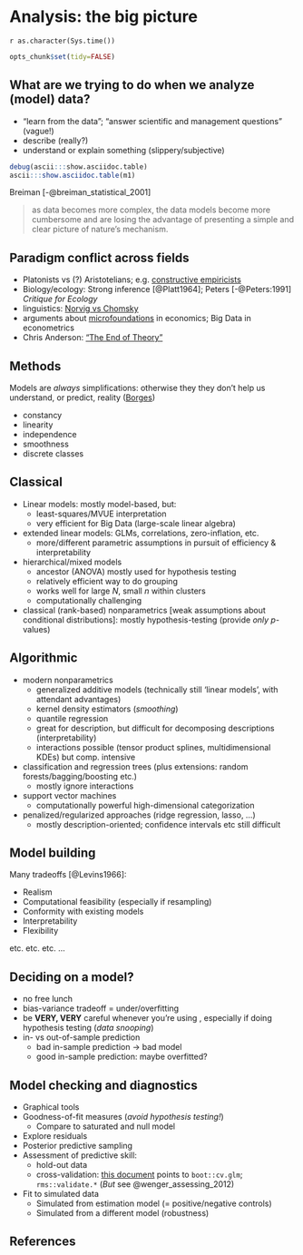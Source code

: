 Analysis: the big picture
========================================================

`r as.character(Sys.time())`

```r
opts_chunk$set(tidy=FALSE)
```

## What are we trying to do when we analyze (model) data?

* "learn from the data"; "answer scientific and management questions" (vague!)
* describe (really?)
* understand or explain something (slippery/subjective)

```r
debug(ascii:::show.asciidoc.table)
ascii:::show.asciidoc.table(m1)
```
<!--Ripley (2004: `fortunes::fortune("machine learning")`)

> To paraphrase provocatively, 'machine learning is statistics minus any checking of models and assumptions' 
-->
Breiman [-@breiman_statistical_2001]

> as data becomes more complex, the data models become more cumbersome  and are losing the advantage of presenting a simple and clear picture of nature's mechanism.

## Paradigm conflict across fields

* Platonists vs (?) Aristotelians; e.g. [constructive empiricists](http://plato.stanford.edu/entries/constructive-empiricism/)
* Biology/ecology: Strong inference [@Platt1964]; Peters [-@Peters:1991] *Critique for Ecology*
* linguistics: [Norvig vs Chomsky](http://norvig.com/chomsky.html)
* arguments about [microfoundations](http://mainlymacro.blogspot.com/2012/08/arguments-for-ending-microfoundations.html) in economics; Big Data in econometrics
* Chris Anderson: ["The End of Theory"](http://www.wired.com/science/discoveries/magazine/16-07/pb_theory)

## Methods

Models are *always* simplifications: otherwise they they don't help us understand, or predict, reality ([Borges](https://notes.utk.edu/bio/greenberg.nsf/0/f2d03252295e0d0585256e120009adab?OpenDocument))

* constancy
* linearity
* independence
* smoothness
* discrete classes

## Classical

* Linear models: mostly model-based, but:
    * least-squares/MVUE interpretation
    * very efficient for Big Data (large-scale linear algebra) 
* extended linear models: GLMs, correlations, zero-inflation, etc.
    * more/different parametric assumptions in pursuit of efficiency & interpretability
* hierarchical/mixed models 
    * ancestor (ANOVA) mostly used for hypothesis testing
    * relatively efficient way to do grouping
    * works well for large $N$, small $n$ within clusters
    * computationally challenging
* classical (rank-based) nonparametrics [weak assumptions about conditional distributions]: mostly hypothesis-testing (provide *only* $p$-values)
 
## Algorithmic

* modern nonparametrics
    * generalized additive models (technically still 'linear models', with attendant advantages)
    * kernel density estimators (*smoothing*)
    * quantile regression
    * great for description, but difficult for decomposing descriptions (interpretability)
    * interactions possible (tensor product splines, multidimensional KDEs) but comp. intensive
* classification and regression trees (plus extensions: random forests/bagging/boosting etc.)
    * mostly ignore interactions
* support vector machines
    * computationally powerful high-dimensional categorization
* penalized/regularized approaches (ridge regression, lasso, ...)
    * mostly description-oriented; confidence intervals etc still difficult


## Model building

Many tradeoffs [@Levins1966]:

* Realism
* Computational feasibility (especially if resampling)
* Conformity with existing models
* Interpretability
* Flexibility

etc. etc. etc. ...

## Deciding on a model?
* no free lunch
* bias-variance tradeoff = under/overfitting
* be **VERY, VERY** careful whenever you're using , especially if doing hypothesis testing (*data snooping*)
* in- vs out-of-sample prediction
    * bad in-sample prediction $\to$ bad model
    * good in-sample prediction: maybe overfitted?

## Model checking and diagnostics
* Graphical tools
* Goodness-of-fit measures (*avoid hypothesis testing!*)
    * Compare to saturated and null model
* Explore residuals
* Posterior predictive sampling
* Assessment of predictive skill:
    * hold-out data
    * cross-validation: [this document](http://www.unt.edu/rss/class/Jon/Benchmarks/CrossValidation1_JDS_May2011.pdf) points to `boot::cv.glm`; `rms::validate.*` (*But* see @wenger_assessing_2012)
* Fit to simulated data
    * Simulated from estimation model (= positive/negative controls)
    * Simulated from a different model (robustness)

## References
